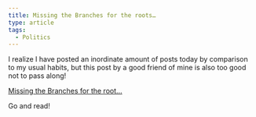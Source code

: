 ```yaml
---
title: Missing the Branches for the roots…
type: article
tags:
  - Politics
---
```


I realize I have posted an inordinate amount of posts today by comparison to my usual habits, but this post by a good friend of mine is also too good not to pass along!

[Missing the Branches for the root…](http://thepeifferfamily.blogspot.com/2008/09/missing-branches-for-roots.html)

Go and read!
